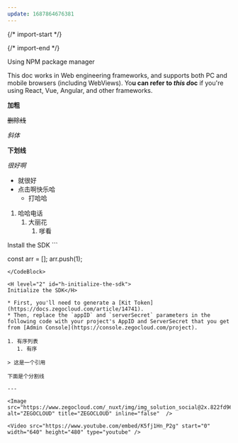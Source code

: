 ```yaml
---
update: 1687864676381
---
```


{/* import-start */}

{/* import-end */}
 
<H level="1" id="h-using-npm-package-manager">
Using NPM package manager</H>

This doc works in Web engineering frameworks, and supports both PC and mobile browsers (including WebViews). Yo**u can refer to *this d*oc** if you're using React, Vue, Angular, and other frameworks.

**加粗**

~~删除线~~

*斜体*

__下划线__

*很好啊*

* 就很好
* 点击啊快乐哈
  * 打哈哈

1. 哈哈电话
   1. 大丽花
      1. 嗲看

<H level="2" id="h-install-the-sdk">
Install the SDK</H>

<CodeBlock lang="js" focus="null"  fileName="index.js">
```

const arr = [];
arr.push(1);
```
</CodeBlock>

<H level="2" id="h-initialize-the-sdk">
Initialize the SDK</H>

* First, you'll need to generate a [Kit Token](https://docs.zegocloud.com/article/14741).
* Then, replace the `appID` and `serverSecret` parameters in the following code with your project's AppID and ServerSecret that you get from [Admin Console](https://console.zegocloud.com/project).

1. 有序列表
   1. 有序

> 这是一个引用

下面是个分割线

---

<Image src="https://www.zegocloud.com/_nuxt/img/img_solution_social@2x.822fd96.jpg" alt="ZEGOCLOUD" title="ZEGOCLOUD" inline="false"  />

<Video src="https://www.youtube.com/embed/K5fj1Hn_P2g" start="0" width="640" height="480" type="youtube" />
